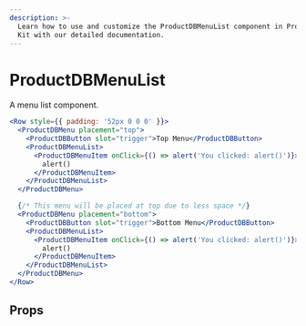 ```yaml
---
description: >-
  Learn how to use and customize the ProductDBMenuList component in ProductDB's React UI
  Kit with our detailed documentation.
---
```


# ProductDBMenuList

A menu list component.

```jsx live
<Row style={{ padding: '52px 0 0 0' }}>
  <ProductDBMenu placement="top">
    <ProductDBButton slot="trigger">Top Menu</ProductDBButton>
    <ProductDBMenuList>
      <ProductDBMenuItem onClick={() => alert('You clicked: alert()')}>
        alert()
      </ProductDBMenuItem>
    </ProductDBMenuList>
  </ProductDBMenu>

  {/* This menu will be placed at top due to less space */}
  <ProductDBMenu placement="bottom">
    <ProductDBButton slot="trigger">Bottom Menu</ProductDBButton>
    <ProductDBMenuList>
      <ProductDBMenuItem onClick={() => alert('You clicked: alert()')}>
        alert()
      </ProductDBMenuItem>
    </ProductDBMenuList>
  </ProductDBMenu>
</Row>
```

## Props

<PropsTable of="productdb-menu-list" />

<head>
  <title>React UI Kit ProductDBMenuList</title>
</head>
